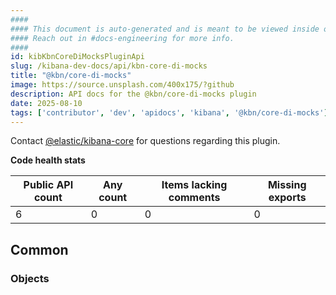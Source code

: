 ```yaml
---
####
#### This document is auto-generated and is meant to be viewed inside our experimental, new docs system.
#### Reach out in #docs-engineering for more info.
####
id: kibKbnCoreDiMocksPluginApi
slug: /kibana-dev-docs/api/kbn-core-di-mocks
title: "@kbn/core-di-mocks"
image: https://source.unsplash.com/400x175/?github
description: API docs for the @kbn/core-di-mocks plugin
date: 2025-08-10
tags: ['contributor', 'dev', 'apidocs', 'kibana', '@kbn/core-di-mocks']
---
```




Contact [@elastic/kibana-core](https://github.com/orgs/elastic/teams/kibana-core) for questions regarding this plugin.

**Code health stats**

| Public API count  | Any count | Items lacking comments | Missing exports |
|-------------------|-----------|------------------------|-----------------|
| 6 | 0 | 0 | 0 |

## Common

### Objects
<DocDefinitionList data={kbnCoreDiMocksObj.common.objects}/>

